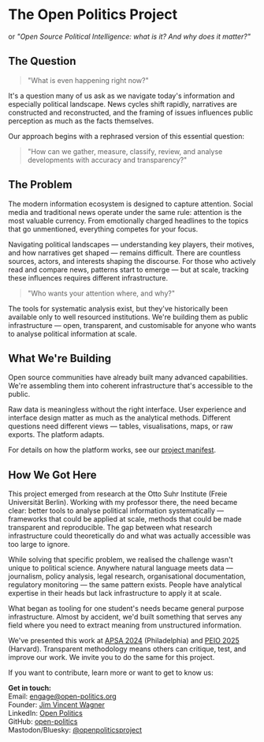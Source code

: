 


# The Open Politics Project

or *"Open Source Political Intelligence: what is it? And why does it matter?"*

## The Question
> "What is even happening right now?"

It's a question many of us ask as we navigate today's information and especially political landscape. News cycles shift rapidly, narratives are constructed and reconstructed, and the framing of issues influences public perception as much as the facts themselves.

Our approach begins with a rephrased version of this essential question:

> "How can we gather, measure, classify, review, and analyse developments with accuracy and transparency?"

## The Problem
The modern information ecosystem is designed to capture attention. Social media and traditional news operate under the same rule: attention is the most valuable currency. From emotionally charged headlines to the topics that go unmentioned, everything competes for your focus.

Navigating political landscapes — understanding key players, their motives, and how narratives get shaped — remains difficult. There are countless sources, actors, and interests shaping the discourse. For those who actively read and compare news, patterns start to emerge — but at scale, tracking these influences requires different infrastructure.

> "Who wants your attention where, and why?"

The tools for systematic analysis exist, but they've historically been available only to well resourced institutions. We're building them as public infrastructure — open, transparent, and customisable for anyone who wants to analyse political information at scale.

## What We're Building
Open source communities have already built many advanced capabilities. We're assembling them into coherent infrastructure that's accessible to the public.

Raw data is meaningless without the right interface. User experience and interface design matter as much as the analytical methods. Different questions need different views — tables, visualisations, maps, or raw exports. The platform adapts.

For details on how the platform works, see our [project manifest](https://github.com/open-politics/open-politics-hq).

## How We Got Here
This project emerged from research at the Otto Suhr Institute (Freie Universität Berlin). Working with my professor there, the need became clear: better tools to analyse political information systematically — frameworks that could be applied at scale, methods that could be made transparent and reproducible. The gap between what research infrastructure could theoretically do and what was actually accessible was too large to ignore.

While solving that specific problem, we realised the challenge wasn't unique to political science. Anywhere natural language meets data — journalism, policy analysis, legal research, organisational documentation, regulatory monitoring — the same pattern exists. People have analytical expertise in their heads but lack infrastructure to apply it at scale.

What began as tooling for one student's needs became general purpose infrastructure. Almost by accident, we'd built something that serves any field where you need to extract meaning from unstructured information.

We've presented this work at [APSA 2024](https://convention2.allacademic.com/one/apsa/apsa24/index.php?program_focus=view_paper&selected_paper_id=2148195&cmd=online_program_direct_link&sub_action=online_program) (Philadelphia) and [PEIO 2025](https://www.peio.me/wp-content/uploads/PEIO17/submission_124.pdf) (Harvard). Transparent methodology means others can critique, test, and improve our work. We invite you to do the same for this project. 

If you want to contribute, learn more or want to get to know us:

**Get in touch:**  
Email: [engage@open-politics.org](mailto:engage@open-politics.org)  
Founder: [Jim Vincent Wagner](https://www.linkedin.com/in/jim-vincent-wagner-051818257)  
LinkedIn: [Open Politics](https://linkedin.com/company/102941572/)  
GitHub: [open-politics](https://github.com/open-politics)  
Mastodon/Bluesky: [@openpoliticsproject](https://mastodon.social/@openpoliticsproject)